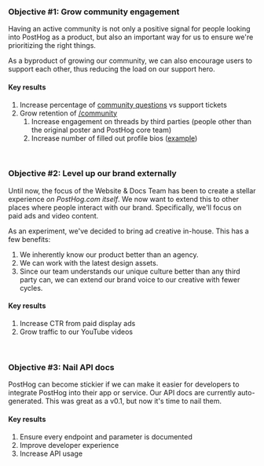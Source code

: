 ### Objective #1: Grow community engagement

Having an active community is not only a positive signal for people looking into PostHog as a product, but also an important way for us to ensure we're prioritizing the right things.

As a byproduct of growing our community, we can also encourage users to support each other, thus reducing the load on our support hero.

#### Key results

1. Increase percentage of [community questions](/questions) vs support tickets
2. Grow retention of [/community](/community)
    1. Increase engagement on threads by third parties (people other than the original poster and PostHog core team)
    2. Increase number of filled out profile bios ([example](/community/profiles/69447f14-c399-469a-873b-da68ccc5f472))

<br />

### Objective #2: Level up our brand externally

Until now, the focus of the Website & Docs Team has been to create a stellar experience _on PostHog.com itself_. We now want to extend this to other places where people interact with our brand. Specifically, we'll focus on paid ads and video content.

As an experiment, we've decided to bring ad creative in-house. This has a few benefits:

1. We inherently know our product better than an agency.
1. We can work with the latest design assets.
1. Since our team understands our unique culture better than any third party can, we can extend our brand voice to our creative with fewer cycles.

#### Key results

1. Increase CTR from paid display ads
1. Grow traffic to our YouTube videos

<br />

### Objective #3: Nail API docs

PostHog can become stickier if we can make it easier for developers to integrate PostHog into their app or service. Our API docs are currently auto-generated. This was great as a v0.1, but now it's time to nail them.

#### Key results

1. Ensure every endpoint and parameter is documented
1. Improve developer experience
1. Increase API usage

<br />
